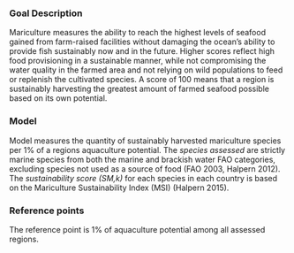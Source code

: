 ### Goal Description

Mariculture measures the ability to reach the highest levels of seafood gained from farm-raised facilities without damaging the ocean’s ability to provide fish sustainably now and in the future. Higher scores reflect high food provisioning in a sustainable manner, while not compromising the water quality in the farmed area and not relying on wild populations to feed or replenish the cultivated species. A score of 100 means that a region is sustainably harvesting the greatest amount of farmed seafood possible based on its own potential.

### Model

Model measures the quantity of sustainably harvested mariculture species per 1% of a regions aquaculture potential. The _species assessed_ are strictly marine species from both the marine and brackish water FAO categories, excluding species not used as a source of food (FAO 2003, Halpern 2012). The _sustainability score (SM,k)_ for each species in each country is based on the Mariculture Sustainability Index (MSI) (Halpern 2015).

### Reference points 

The reference point is 1% of aquaculture potential among all assessed regions. 



